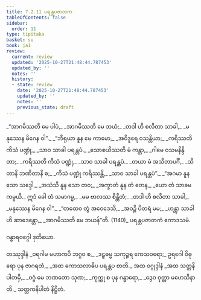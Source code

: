 ```yaml
---
title: 7.2.11 ပရန္တပဇာတက
tableOfContents: false
sidebar:
  order: 11
type: tipitaka
basket: su
book: ja1
review:
  current: review
  updated: '2025-10-27T21:48:44.787453'
  updated_by: ''
  notes: ''
  history:
  - state: review
    date: '2025-10-27T21:48:44.787453'
    updated_by: ''
    notes: ''
    previous_state: draft
---
```



<ReviewStatus review={frontmatter.review} showDetails={true} />

<HypothesisAnnotation frontmatter={frontmatter} />

<DynamicBreadcrumb />

<Division number="154" book="ja1" e="ch" v="22" p="173">

<Paragraph number="1660" type="verses" book="ja1">
_“အာဂမိဿတိ မေ ပါပံ,_  
_အာဂမိဿတိ မေ ဘယံ;_  
_တဒါ ဟိ စလိတာ သာခါ,_  
_မနုဿေန မိဂေန ဝါ”._  

</Paragraph>

</Division>
<Division number="155" book="ja1" e="ch" v="22" p="173">

<Paragraph number="1661" type="verses" book="ja1">
_“ဘီရုယာ နူန မေ ကာမော,_  
_အဝိဒူရေ ဝသန္တိယာ;_  
_ကရိဿတိ ကိသံ ပဏ္ဍုံ,_  
_သာဝ သာခါ ပရန္တပံ._  

</Paragraph>

</Division>
<Division number="156" book="ja1" e="ch" v="22" p="174">

<Paragraph number="1662" type="verses" book="ja1">
_သောစယိဿတိ မံ ကန္တာ,_  
_ဂါမေ ဝသမနိန္ဒိတာ;_  
_ကရိဿတိ ကိသံ ပဏ္ဍုံ,_  
_သာဝ သာခါ ပရန္တပံ._  

</Paragraph>

</Division>
<Division number="157" book="ja1" e="ch" v="22" p="174">

<Paragraph number="1663" type="verses" book="ja1">
_တယာ မံ အသိတာပင်္ဂိ,_  
_သိတာနိ ဘဏိတာနိ စ;_  
_ကိသံ ပဏ္ဍုံ ကရိဿန္တိ,_  
_သာဝ သာခါ ပရန္တပံ”._  

</Paragraph>

</Division>
<Division number="158" book="ja1" e="ch" v="22" p="174">

<Paragraph number="1664" type="verses" book="ja1">
_“အဂမာ နူန သော သဒ္ဒေါ,_  
_အသံသိ နူန သော တဝ;_  
_အက္ခာတံ နူန တံ တေန,_  
_ယော တံ သာခမကမ္ပယိ._  

</Paragraph>

</Division>
<Division number="159" book="ja1" e="ch" v="22" p="174">

<Paragraph number="1665" type="verses" book="ja1">
ဣဒံ ခေါ တံ သမာဂမ္မ,_  
_မမ ဗာလဿ စိန္တိတံ;_  
_တဒါ ဟိ စလိတာ သာခါ,_  
_မနုဿေန မိဂေန ဝါ”._  

</Paragraph>

</Division>
<Division number="160" book="ja1" e="ch" v="22" p="174">

<Paragraph number="1666" type="verses" book="ja1">
_“တထေဝ တွံ အဝေဒေသိ,_  
_အဝဉ္စိ ပိတရံ မမ;_  
_ဟန္တွာ သာခါဟိ ဆာဒေန္တော,_  
_အာဂမိဿတိ မေ ဘယန်”တိ. (1140)_  


</Paragraph>
</Division>

<Paragraph number="1667" type="center" book="ja1">
ပရန္တပဇာတကံ ဧကာဒသမံ.

  
ဂန္ဓာရဝဂ္ဂေါ ဒုတိယော.



</Paragraph>

<Paragraph number="1668" type="center" book="ja1">
တဿုဒ္ဒါနံ


</Paragraph>

<Paragraph number="1669" type="verses" book="ja1">
_ဝရဂါမ မဟာကပိ ဘဂ္ဂဝ စ,_  
_ဒဠှဓမ္မ သကုဉ္ဇရ ကေသဝရော;_  
ဥရဂေါ ဝိဓုရော ပုန ဇာဂရတံ,_  
_အထ ကောသလာဓိပ ပရန္တပ စာတိ._  


</Paragraph>

<Paragraph number="1670" type="center" book="ja1">
အထ ဝဂ္ဂုဒ္ဒါနံ


</Paragraph>

<Paragraph number="1671" type="verses" book="ja1">
_အထ သတ္တနိပါတမှိ,_  
_ဝဂ္ဂံ မေ ဘဏတော သုဏ;_  
_ကုက္ကု စ ပုန ဂန္ဓာရော,_  
_ဒွေဝ ဝုတ္တာ မဟေသိနာတိ._  


</Paragraph>

<Paragraph number="1672" type="center" book="ja1">
သတ္တကနိပါတံ နိဋ္ဌိတံ.
</Paragraph>